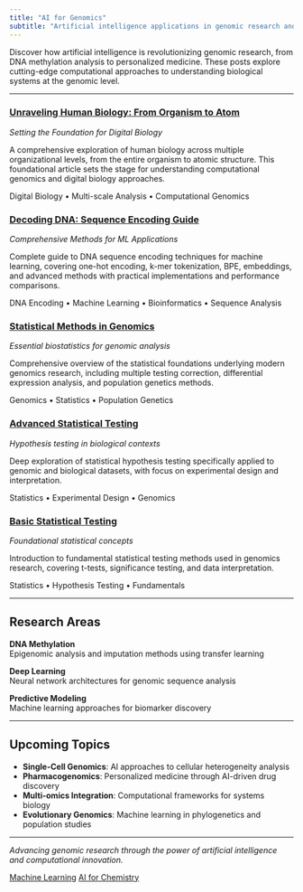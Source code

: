 ```yaml
---
title: "AI for Genomics"
subtitle: "Artificial intelligence applications in genomic research and computational biology"
---
```


::: {.animate-fade-in}
Discover how artificial intelligence is revolutionizing genomic research, from DNA methylation analysis to personalized medicine. These posts explore cutting-edge computational approaches to understanding biological systems at the genomic level.
:::

---

::: {.row}
::: {.col-lg-6}
::: {.card .card-genomics}
::: {.card-body}
### [Unraveling Human Biology: From Organism to Atom](unraveling-human-biology.html)

*Setting the Foundation for Digital Biology*

A comprehensive exploration of human biology across multiple organizational levels, from the entire organism to atomic structure. This foundational article sets the stage for understanding computational genomics and digital biology approaches.

::: {.card-tags}
Digital Biology • Multi-scale Analysis • Computational Genomics
:::
:::
:::
:::

::: {.col-lg-6}
::: {.card .card-genomics}
::: {.card-body}
### [Decoding DNA: Sequence Encoding Guide](dna-sequence-encoding-guide.html)

*Comprehensive Methods for ML Applications*

Complete guide to DNA sequence encoding techniques for machine learning, covering one-hot encoding, k-mer tokenization, BPE, embeddings, and advanced methods with practical implementations and performance comparisons.

::: {.card-tags}
DNA Encoding • Machine Learning • Bioinformatics • Sequence Analysis
:::
:::
:::
:::
:::

::: {.row .mt-3}
::: {.col-lg-6}
::: {.card .card-genomics}
::: {.card-body}
### [Statistical Methods in Genomics](Top10_bioinfo_stats.html)

*Essential biostatistics for genomic analysis*

Comprehensive overview of the statistical foundations underlying modern genomics research, including multiple testing correction, differential expression analysis, and population genetics methods.

::: {.card-tags}
Genomics • Statistics • Population Genetics
:::
:::
:::
:::

::: {.col-lg-6}
::: {.card .card-genomics}
::: {.card-body}
### [Advanced Statistical Testing](T-test-alt.html)

*Hypothesis testing in biological contexts*

Deep exploration of statistical hypothesis testing specifically applied to genomic and biological datasets, with focus on experimental design and interpretation.

::: {.card-tags}
Statistics • Experimental Design • Genomics
:::
:::
:::
:::
:::

::: {.row .mt-3}
::: {.col-lg-6}
::: {.card .card-genomics}
::: {.card-body}
### [Basic Statistical Testing](T-test.html)

*Foundational statistical concepts*

Introduction to fundamental statistical testing methods used in genomics research, covering t-tests, significance testing, and data interpretation.

::: {.card-tags}
Statistics • Hypothesis Testing • Fundamentals
:::
:::
:::
:::
:::

---

## Research Areas

::: {.row}
::: {.col-md-4}
::: {.card .text-center .card-research}
::: {.card-body}
**DNA Methylation**  
Epigenomic analysis and imputation methods using transfer learning
:::
:::
:::

::: {.col-md-4}
::: {.card .text-center .card-research}
::: {.card-body}
**Deep Learning**  
Neural network architectures for genomic sequence analysis
:::
:::
:::

::: {.col-md-4}
::: {.card .text-center .card-research}
::: {.card-body}
**Predictive Modeling**  
Machine learning approaches for biomarker discovery
:::
:::
:::
:::

---

## Upcoming Topics

- **Single-Cell Genomics**: AI approaches to cellular heterogeneity analysis
- **Pharmacogenomics**: Personalized medicine through AI-driven drug discovery  
- **Multi-omics Integration**: Computational frameworks for systems biology
- **Evolutionary Genomics**: Machine learning in phylogenetics and population studies

---

::: {.text-center .mt-4}
*Advancing genomic research through the power of artificial intelligence and computational innovation.*

[Machine Learning](ml-blog.html){.btn .btn-primary .me-2}
[AI for Chemistry](chemistry-blog.html){.btn .btn-outline-primary}
:::

```{=html}
<script>
document.addEventListener('DOMContentLoaded', function() {
    const cards = document.querySelectorAll('.card-ml, .card-genomics, .card-chemistry');
    cards.forEach(card => {
        const link = card.querySelector('h3 a');
        if (link) {
            card.addEventListener('click', function(e) {
                if (!window.getSelection().toString()) {
                    window.location.href = link.href;
                }
            });
        }
    });
});
</script>
```
